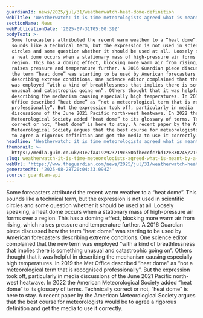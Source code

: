 ```yaml
---
guardianId: news/2025/jul/31/weatherwatch-heat-dome-definition
webTitle: 'Weatherwatch: it is time meteorologists agreed what is meant by a ‘heat dome’'
sectionName: News
webPublicationDate: '2025-07-31T05:00:39Z'
bodyText: >-
  Some forecasters attributed the recent warm weather to a “heat dome”. This
  sounds like a technical term, but the expression is not used in scientific
  circles and some question whether it should be used at all. Loosely speaking,
  a heat dome occurs when a stationary mass of high-pressure air forms over a
  region. This has a doming effect, blocking more warm air from rising, which
  raises pressure and temperature further. A 2016 Guardian piece discussed how
  the term “heat dome” was starting to be used by American forecasters
  describing extreme conditions. One science editor complained that the new term
  was employed “with a kind of breathlessness that implies there is something
  unusual and catastrophic going on”. Others thought that it was helpful in
  describing the mechanism causing especially high temperatures. In 2019 the Met
  Office described “heat dome” as “not a meteorological term that is recognised
  professionally”. But the expression took off, particularly in media
  discussions of the June 2021 Pacific north-west heatwave. In 2022 the American
  Meteorological Society added “heat dome” to its glossary of terms. Technically
  correct or not, “heat dome” is here to stay. A recent paper by the American
  Meteorological Society argues that the best course for meteorologists would be
  to agree a rigorous definition and get the media to use it correctly.
headline: 'Weatherwatch: it is time meteorologists agreed what is meant by a ‘heat dome’'
thumbnail: >-
  https://media.guim.co.uk/01e7fa4192923219c550afbeccfc7bd12e830245/213_0_4467_3573/500.jpg
slug: weatherwatch-it-is-time-meteorologists-agreed-what-is-meant-by-a-heat-dome
webUrl: 'https://www.theguardian.com/news/2025/jul/31/weatherwatch-heat-dome-definition'
generatedAt: '2025-08-28T20:04:33.094Z'
source: guardian-api
---
```

Some forecasters attributed the recent warm weather to a “heat dome”. This sounds like a technical term, but the expression is not used in scientific circles and some question whether it should be used at all. Loosely speaking, a heat dome occurs when a stationary mass of high-pressure air forms over a region. This has a doming effect, blocking more warm air from rising, which raises pressure and temperature further. A 2016 Guardian piece discussed how the term “heat dome” was starting to be used by American forecasters describing extreme conditions. One science editor complained that the new term was employed “with a kind of breathlessness that implies there is something unusual and catastrophic going on”. Others thought that it was helpful in describing the mechanism causing especially high temperatures. In 2019 the Met Office described “heat dome” as “not a meteorological term that is recognised professionally”. But the expression took off, particularly in media discussions of the June 2021 Pacific north-west heatwave. In 2022 the American Meteorological Society added “heat dome” to its glossary of terms. Technically correct or not, “heat dome” is here to stay. A recent paper by the American Meteorological Society argues that the best course for meteorologists would be to agree a rigorous definition and get the media to use it correctly.
